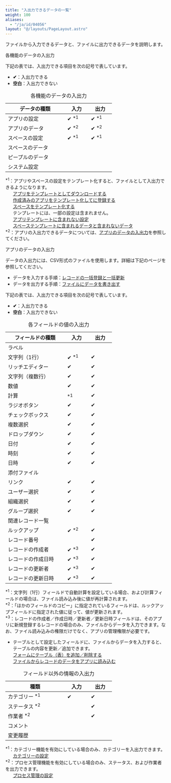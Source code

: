 ```yaml
---
title: "入出力できるデータの一覧"
weight: 100
aliases:
  - "/ja/id/04056"
layout: "@/layouts/PageLayout.astro"
---
```




ファイルから入力できるデータと、ファイルに出力できるデータを説明します。

<Heading id="other_import_export_10">各機能のデータの入出力</Heading>

下記の表では、入出力できる項目を次の記号で表しています。

* **&#10004;**：入出力できる
* **空白**：入出力できない

<table>
<caption>各機能のデータの入出力</caption>
    <thead>
        <tr>
            <th>データの種類</th>
            <th>入力</th>
            <th>出力</th>
        </tr>
    </thead>
    <tbody>
        <tr>
            <td>アプリの設定</td>
            <td>&#10004; <sup>*1</sup></td>
            <td>&#10004; <sup>*1</sup></td>
        </tr>
        <tr>
            <td style="width: 170px;">アプリのデータ</td>
            <td style="width: 58px;">&#10004; <sup>*2</sup></td>
            <td style="width: 58px;">&#10004; <sup>*2</sup></td>
        </tr>
        <tr>
            <td style="width: 170px;">スペースの設定</td>
            <td style="width: 58px;">&#10004; <sup>*1</sup></td>
            <td style="width: 58px;">&#10004; <sup>*1</sup></td>
        </tr>
        <tr>
            <td>スペースのデータ</td>
            <td></td>
            <td></td>
        </tr>
        <tr>
            <td>ピープルのデータ</td>
            <td></td>
            <td></td>
        </tr>
        <tr>
            <td>システム設定</td>
            <td></td>
            <td></td>
        </tr>
    </tbody>
</table>

<sup>\*1</sup>：アプリやスペースの設定をテンプレート化すると、ファイルとして入出力できるようになります。  
&nbsp;&nbsp;&nbsp;&nbsp;&nbsp;&nbsp;[アプリをテンプレートとしてダウンロードする](/k/ja/id/040493.html)  
&nbsp;&nbsp;&nbsp;&nbsp;&nbsp;&nbsp;[作成済みのアプリをテンプレート化して<Kintone />に登録する](/k/ja/id/04018.html)  
&nbsp;&nbsp;&nbsp;&nbsp;&nbsp;&nbsp;[スペースをテンプレート化する](/k/ja/id/04075.html)  
&nbsp;&nbsp;&nbsp;&nbsp;&nbsp;&nbsp;テンプレートには、一部の設定は含まれません。  
&nbsp;&nbsp;&nbsp;&nbsp;&nbsp;&nbsp;[アプリテンプレートに含まれない設定](/k/ja/id/04021.html)  
&nbsp;&nbsp;&nbsp;&nbsp;&nbsp;&nbsp;[スペーステンプレートに含まれるデータと含まれないデータ](/k/ja/id/04078.html)  
<sup>\*2</sup>：アプリの入出力できるデータについては、[アプリのデータの入出力](#appdata)を参照してください。

<Heading id="appdata">アプリのデータの入出力</Heading>

データの入出力には、CSV形式のファイルを使用します。詳細は下記のページを参照してください。

* データを入力する手順：[レコードの一括登録と一括更新](/k/ja/id/040720.html)
* データを出力する手順：[ファイルにデータを書き出す](/k/ja/id/040452.html)

下記の表では、入出力できる項目を次の記号で表しています。

* **&#10004;**：入出力できる
* **空白**：入出力できない

<table>
<caption>各フィールドの値の入出力</caption>
    <thead>
        <tr>
            <th>フィールドの種類</th>
            <th>入力</th>
            <th>出力</th>
        </tr>
    </thead>
    <tbody>
        <tr>
            <td>ラベル</td>
            <td></td>
            <td></td>
        </tr>
        <tr>
            <td>文字列（1行）</td>
            <td>&#10004; <sup>*1</sup></td>
            <td>&#10004;</td>
        </tr>
        <tr>
            <td>リッチエディター</td>
            <td>&#10004;</td>
            <td>&#10004;</td>
        </tr>
        <tr>
            <td>文字列（複数行）</td>
            <td>&#10004;</td>
            <td>&#10004;</td>
        </tr>
        <tr>
            <td>数値</td>
            <td>&#10004;</td>
            <td>&#10004;</td>
        </tr>
        <tr>
            <td>計算</td>
            <td><sup>*1</sup></td>
            <td>&#10004;</td>
        </tr>
        <tr>
            <td>ラジオボタン</td>
            <td>&#10004;</td>
            <td>&#10004;</td>
        </tr>
        <tr>
            <td>チェックボックス</td>
            <td>&#10004;</td>
            <td>&#10004;</td>
        </tr>
        <tr>
            <td>複数選択</td>
            <td>&#10004;</td>
            <td>&#10004;</td>
        </tr>
        <tr>
            <td>ドロップダウン</td>
            <td>&#10004;</td>
            <td>&#10004;</td>
        </tr>
        <tr>
            <td>日付</td>
            <td>&#10004;</td>
            <td>&#10004;</td>
        </tr>
        <tr>
            <td style="width: 170px;">時刻</td>
            <td style="width: 58px;">&#10004;</td>
            <td style="width: 58px;">&#10004;</td>
        </tr>
        <tr>
            <td>日時</td>
            <td>&#10004;</td>
            <td>&#10004;</td>
        </tr>
        <tr>
            <td>添付ファイル</td>
            <td></td>
            <td></td>
        </tr>
        <tr>
            <td>リンク</td>
            <td>&#10004;</td>
            <td>&#10004;</td>
        </tr>
        <tr>
            <td>ユーザー選択</td>
            <td>&#10004;</td>
            <td>&#10004;</td>
        </tr>
        <tr>
            <td>組織選択</td>
            <td>&#10004;</td>
            <td>&#10004;</td>
        </tr>
        <tr>
            <td>グループ選択</td>
            <td>&#10004;</td>
            <td>&#10004;</td>
        </tr>
        <tr>
            <td>関連レコード一覧</td>
            <td></td>
            <td></td>
        </tr>
        <tr>
            <td>ルックアップ</td>
            <td>&#10004; <sup>*2</sup></td>
            <td>&#10004;</td>
        </tr>
        <tr>
            <td>レコード番号</td>
            <td></td>
            <td>&#10004;</td>
        </tr>
        <tr>
            <td>レコードの作成者</td>
            <td>&#10004; <sup>*3</sup></td>
            <td>&#10004;</td>
        </tr>
        <tr>
            <td>レコードの作成日時</td>
            <td>&#10004; <sup>*3</sup></td>
            <td>&#10004;</td>
        </tr>
        <tr>
            <td>レコードの更新者</td>
            <td>&#10004; <sup>*3</sup></td>
            <td>&#10004;</td>
        </tr>
        <tr>
            <td>レコードの更新日時</td>
            <td>&#10004; <sup>*3</sup></td>
            <td>&#10004;</td>
        </tr>
    </tbody>
</table>

<sup>\*1</sup>：文字列（1行）フィールドで自動計算を設定している場合、および計算フィールドの場合は、ファイル読み込み後に値が再計算されます。  
<sup>\*2</sup>：「ほかのフィールドのコピー」に指定されているフィールドは、ルックアップフィールドに指定された値に従って、値が更新されます。  
<sup>\*3</sup>：レコードの作成者／作成日時／更新者／更新日時フィールドは、そのアプリに新規登録するレコードの場合のみ、ファイルからデータを入力できます。なお、ファイル読み込みの権限だけでなく、アプリの管理権限が必要です。

<Note>

* テーブルとして設定したフィールドに、ファイルからデータを入力すると、テーブルの内容を更新／追加できます。  
  [フォームにテーブル（表）を追加／削除する](/k/ja/id/040555.html)  
  [ファイルからレコードのデータをアプリに読み込む](/k/ja/id/040724.html)

</Note>

<table>
<caption>フィールド以外の情報の入出力</caption>
    <thead>
        <tr>
            <th style="width: 170px;">種類</th>
            <th style="width: 58px;">入力</th>
            <th style="width: 58px;">出力</th>
        </tr>
    </thead>
    <tbody>
        <tr>
            <td>カテゴリー <sup>*1</sup></td>
            <td>&#10004;</td>
            <td>&#10004;</td>
        </tr>
        <tr>
            <td>ステータス <sup>*2</sup></td>
            <td></td>
            <td>&#10004;</td>
        </tr>
        <tr>
            <td>作業者 <sup>*2</sup></td>
            <td></td>
            <td>&#10004;</td>
        </tr>
        <tr>
            <td>コメント</td>
            <td></td>
            <td></td>
        </tr>
        <tr>
            <td>変更履歴</td>
            <td></td>
            <td></td>
        </tr>
    </tbody>
</table>

<sup>\*1</sup>：カテゴリー機能を有効にしている場合のみ、カテゴリーを入出力できます。  
&nbsp;&nbsp;&nbsp;&nbsp;&nbsp;&nbsp;[カテゴリーの設定](/k/ja/id/040489.html)  
<sup>\*2</sup>：プロセス管理機能を有効にしている場合のみ、ステータス、および作業者を出力できます。  
&nbsp;&nbsp;&nbsp;&nbsp;&nbsp;&nbsp;[プロセス管理の設定](/k/ja/id/040568.html)
